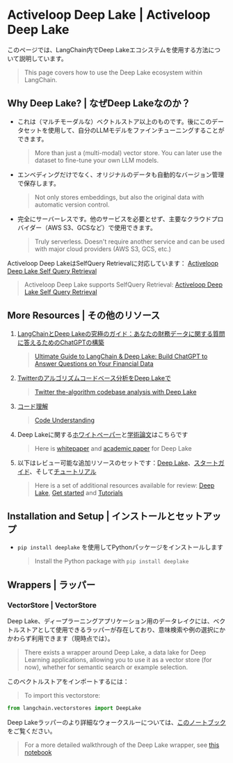 # Activeloop Deep Lake | Activeloop Deep Lake

このページでは、LangChain内でDeep Lakeエコシステムを使用する方法について説明しています。

> This page covers how to use the Deep Lake ecosystem within LangChain.

## Why Deep Lake? | なぜDeep Lakeなのか？

* これは（マルチモーダルな）ベクトルストア以上のものです。後にこのデータセットを使用して、自分のLLMモデルをファインチューニングすることができます。
  > More than just a (multi-modal) vector store. You can later use the dataset to fine-tune your own LLM models.
* エンベディングだけでなく、オリジナルのデータも自動的なバージョン管理で保存します。
  > Not only stores embeddings, but also the original data with automatic version control.
* 完全にサーバーレスです。他のサービスを必要とせず、主要なクラウドプロバイダー（AWS S3、GCSなど）で使用できます。
  > Truly serverless. Doesn't require another service and can be used with major cloud providers (AWS S3, GCS, etc.)

Activeloop Deep LakeはSelfQuery Retrievalに対応しています：
[Activeloop Deep Lake Self Query Retrieval](/docs/extras/modules/data_connection/retrievers/self_query/activeloop_deeplake_self_query)

> Activeloop Deep Lake supports SelfQuery Retrieval:
> [Activeloop Deep Lake Self Query Retrieval](/docs/extras/modules/data_connection/retrievers/self_query/activeloop_deeplake_self_query)

## More Resources | その他のリソース

1. [LangChainとDeep Lakeの究極のガイド：あなたの財務データに関する質問に答えるためのChatGPTの構築](https://www.activeloop.ai/resources/ultimate-guide-to-lang-chain-deep-lake-build-chat-gpt-to-answer-questions-on-your-financial-data/)
   > [Ultimate Guide to LangChain & Deep Lake: Build ChatGPT to Answer Questions on Your Financial Data](https://www.activeloop.ai/resources/ultimate-guide-to-lang-chain-deep-lake-build-chat-gpt-to-answer-questions-on-your-financial-data/)
2. [Twitterのアルゴリズムコードベース分析をDeep Lakeで](/docs/use_cases/question_answering/code/twitter-the-algorithm-analysis-deeplake)
   > [Twitter the-algorithm codebase analysis with Deep Lake](/docs/use_cases/question_answering/code/twitter-the-algorithm-analysis-deeplake)
3. [コード理解](/docs/modules/data_connection/retrievers/self_query/activeloop_deeplake_self_query)
   > [Code Understanding](/docs/modules/data_connection/retrievers/self_query/activeloop_deeplake_self_query)
4. Deep Lakeに関する[ホワイトペーパー](https://www.deeplake.ai/whitepaper)と[学術論文](https://arxiv.org/pdf/2209.10785.pdf)はこちらです
   > Here is [whitepaper](https://www.deeplake.ai/whitepaper) and [academic paper](https://arxiv.org/pdf/2209.10785.pdf) for Deep Lake
5. 以下はレビュー可能な追加リソースのセットです：[Deep Lake](https://github.com/activeloopai/deeplake)、[スタートガイド](https://docs.activeloop.ai/getting-started)、そして[チュートリアル](https://docs.activeloop.ai/hub-tutorials)
   > Here is a set of additional resources available for review: [Deep Lake](https://github.com/activeloopai/deeplake), [Get started](https://docs.activeloop.ai/getting-started) and [Tutorials](https://docs.activeloop.ai/hub-tutorials)

## Installation and Setup | インストールとセットアップ

* `pip install deeplake` を使用してPythonパッケージをインストールします
  > Install the Python package with `pip install deeplake`

## Wrappers | ラッパー

### VectorStore | VectorStore

Deep Lake、ディープラーニングアプリケーション用のデータレイクには、ベクトルストアとして使用できるラッパーが存在しており、意味検索や例の選択にかかわらず利用できます（現時点では）。

> There exists a wrapper around Deep Lake, a data lake for Deep Learning applications, allowing you to use it as a vector store (for now), whether for semantic search or example selection.

このベクトルストアをインポートするには：

> To import this vectorstore:

```python
from langchain.vectorstores import DeepLake
```

Deep Lakeラッパーのより詳細なウォークスルーについては、[このノートブック](/docs/integrations/vectorstores/activeloop_deeplake)をご覧ください。

> For a more detailed walkthrough of the Deep Lake wrapper, see [this notebook](/docs/integrations/vectorstores/activeloop_deeplake)
